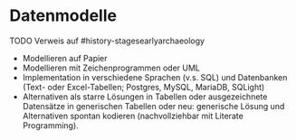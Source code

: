 # Datenmodelle {#sec-sample-datamodels}

TODO Verweis auf #history-stagesearlyarchaeology

-   Modellieren auf Papier
-   Modellieren mit Zeichenprogrammen oder UML
-   Implementation in verschiedene Sprachen (v.s. SQL) und Datenbanken (Text- oder Excel-Tabellen; Postgres, MySQL, MariaDB, SQLight)
-   Alternativen als starre Lösungen in Tabellen oder ausgezeichnete Datensätze in generischen Tabellen oder neu: generische Lösung und Alternativen spontan kodieren (nachvollziehbar mit Literate Programming).